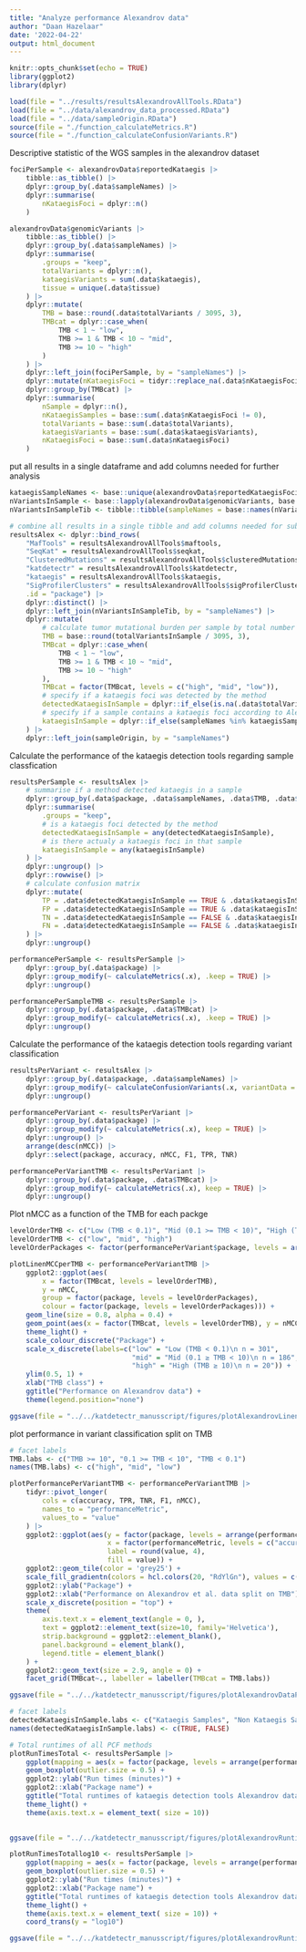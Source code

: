 ```yaml
---
title: "Analyze performance Alexandrov data"
author: "Daan Hazelaar"
date: '2022-04-22'
output: html_document
---
```


```r
knitr::opts_chunk$set(echo = TRUE)
library(ggplot2)
library(dplyr)
```


```r
load(file = "../results/resultsAlexandrovAllTools.RData")
load(file = "../data/alexandrov_data_processed.RData")
load(file = "../data/sampleOrigin.RData")
source(file = "./function_calculateMetrics.R")
source(file = "./function_calculateConfusionVariants.R")
```


Descriptive statistic of the WGS samples in the alexandrov dataset
```r
fociPerSample <- alexandrovData$reportedKataegis |> 
    tibble::as_tibble() |> 
    dplyr::group_by(.data$sampleNames) |> 
    dplyr::summarise(
        nKataegisFoci = dplyr::n()
    )

alexandrovData$genomicVariants |>
    tibble::as_tibble() |> 
    dplyr::group_by(.data$sampleNames) |> 
    dplyr::summarise(
        .groups = "keep",
        totalVariants = dplyr::n(),
        kataegisVariants = sum(.data$kataegis),
        tissue = unique(.data$tissue)
    ) |> 
    dplyr::mutate(
        TMB = base::round(.data$totalVariants / 3095, 3),
        TMBcat = dplyr::case_when(
            TMB < 1 ~ "low",
            TMB >= 1 & TMB < 10 ~ "mid",
            TMB >= 10 ~ "high"
        )
    ) |> 
    dplyr::left_join(fociPerSample, by = "sampleNames") |> 
    dplyr::mutate(nKataegisFoci = tidyr::replace_na(.data$nKataegisFoci, 0)) |> 
    dplyr::group_by(TMBcat) |> 
    dplyr::summarise(
        nSample = dplyr::n(),
        nKataegisSamples = base::sum(.data$nKataegisFoci != 0),
        totalVariants = base::sum(.data$totalVariants),
        kataegisVariants = base::sum(.data$kataegisVariants),
        nKataegisFoci = base::sum(.data$nKataegisFoci)
    )
```

put all results in a single dataframe and add columns needed for further analysis
```r
kataegisSampleNames <- base::unique(alexandrovData$reportedKataegisFoci$sampleNames)
nVariantsInSample <- base::lapply(alexandrovData$genomicVariants, base::length)
nVariantsInSampleTib <- tibble::tibble(sampleNames = base::names(nVariantsInSample), totalVariantsInSample = base::unlist(nVariantsInSample))

# combine all results in a single tibble and add columns needed for subsequent analysis
resultsAlex <- dplyr::bind_rows( 
    "MafTools" = resultsAlexandrovAllTools$maftools, 
    "SeqKat" = resultsAlexandrovAllTools$seqkat,
    "ClusteredMutations" = resultsAlexandrovAllTools$clusteredMutations,
    "katdetectr" = resultsAlexandrovAllTools$katdetectr,
    "kataegis" = resultsAlexandrovAllTools$kataegis,
    "SigProfilerClusters" = resultsAlexandrovAllTools$sigProfilerClusters,
    .id = "package") |> 
    dplyr::distinct() |> 
    dplyr::left_join(nVariantsInSampleTib, by = "sampleNames") |> 
    dplyr::mutate(
        # calculate tumor mutational burden per sample by total number of variants / (length of the genome / 10^6) ~ 3095
        TMB = base::round(totalVariantsInSample / 3095, 3),
        TMBcat = dplyr::case_when(
            TMB < 1 ~ "low",
            TMB >= 1 & TMB < 10 ~ "mid",
            TMB >= 10 ~ "high"
        ),
        TMBcat = factor(TMBcat, levels = c("high", "mid", "low")),
        # specify if a kataegis foci was detected by the method
        detectedKataegisInSample = dplyr::if_else(is.na(.data$totalVariants), FALSE, TRUE),
        # specify if a sample contains a kataegis foci according to Alexandrov
        kataegisInSample = dplyr::if_else(sampleNames %in% kataegisSampleNames, TRUE, FALSE)
    ) |> 
    dplyr::left_join(sampleOrigin, by = "sampleNames")
```

Calculate the performance of the kataegis detection tools regarding sample classfication
```r
resultsPerSample <- resultsAlex |> 
    # summarise if a method detected kataegis in a sample
    dplyr::group_by(.data$package, .data$sampleNames, .data$TMB, .data$TMBcat, .data$runTime) |> 
    dplyr::summarise(
        .groups = "keep",
        # is a kataegis foci detected by the method
        detectedKataegisInSample = any(detectedKataegisInSample),
        # is there actualy a kataegis foci in that sample
        kataegisInSample = any(kataegisInSample)
    ) |> 
    dplyr::ungroup() |> 
    dplyr::rowwise() |> 
    # calculate confusion matrix
    dplyr::mutate(
        TP = .data$detectedKataegisInSample == TRUE & .data$kataegisInSample == TRUE,
        FP = .data$detectedKataegisInSample == TRUE & .data$kataegisInSample == FALSE,
        TN = .data$detectedKataegisInSample == FALSE & .data$kataegisInSample == FALSE,
        FN = .data$detectedKataegisInSample == FALSE & .data$kataegisInSample == TRUE
    ) |> 
    dplyr::ungroup()

performancePerSample <- resultsPerSample |> 
    dplyr::group_by(.data$package) |> 
    dplyr::group_modify(~ calculateMetrics(.x), .keep = TRUE) |> 
    dplyr::ungroup()

performancePerSampleTMB <- resultsPerSample |> 
    dplyr::group_by(.data$package, .data$TMBcat) |> 
    dplyr::group_modify(~ calculateMetrics(.x), .keep = TRUE) |> 
    dplyr::ungroup()
```

Calculate the performance of the kataegis detection tools regarding variant classification
```r
resultsPerVariant <- resultsAlex |>
    dplyr::group_by(.data$package, .data$sampleNames) |> 
    dplyr::group_modify(~ calculateConfusionVariants(.x, variantData = alexandrovData), keep = TRUE) |> 
    dplyr::ungroup()

performancePerVariant <- resultsPerVariant |> 
    dplyr::group_by(.data$package) |> 
    dplyr::group_modify(~ calculateMetrics(.x), keep = TRUE) |> 
    dplyr::ungroup() |> 
    arrange(desc(nMCC)) |> 
    dplyr::select(package, accuracy, nMCC, F1, TPR, TNR)

performancePerVariantTMB <- resultsPerVariant |> 
    dplyr::group_by(.data$package, .data$TMBcat) |> 
    dplyr::group_modify(~ calculateMetrics(.x), keep = TRUE) |> 
    dplyr::ungroup()
```

Plot nMCC as a function of the TMB for each packge
```r
levelOrderTMB <- c("Low (TMB < 0.1)", "Mid (0.1 >= TMB < 10)", "High (TMB >= 10)")
levelOrderTMB <- c("low", "mid", "high")
levelOrderPackages <- factor(performancePerVariant$package, levels = arrange(performancePerVariant, nMCC)$package)

plotLinenMCCperTMB <- performancePerVariantTMB |> 
    ggplot2::ggplot(aes(
        x = factor(TMBcat, levels = levelOrderTMB), 
        y = nMCC, 
        group = factor(package, levels = levelOrderPackages), 
        colour = factor(package, levels = levelOrderPackages))) +
    geom_line(size = 0.8, alpha = 0.4) +
    geom_point(aes(x = factor(TMBcat, levels = levelOrderTMB), y = nMCC)) +
    theme_light() +   
    scale_colour_discrete("Package") +
    scale_x_discrete(labels=c("low" = "Low (TMB < 0.1)\n n = 301", 
                              "mid" = "Mid (0.1 ≥ TMB < 10)\n n = 186",
                              "high" = "High (TMB ≥ 10)\n n = 20")) +
    ylim(0.5, 1) +
    xlab("TMB class") +
    ggtitle("Performance on Alexandrov data") + 
    theme(legend.position="none")

ggsave(file = "../../katdetectr_manusscript/figures/plotAlexandrovLinenMCCperTMB.jpeg", plotLinenMCCperTMB, width = 7, height = 3)
```



plot performance in variant classification split on TMB
```r
# facet labels
TMB.labs <- c("TMB >= 10", "0.1 >= TMB < 10", "TMB < 0.1")
names(TMB.labs) <- c("high", "mid", "low")

plotPerformancePerVariantTMB <- performancePerVariantTMB |> 
    tidyr::pivot_longer(
        cols = c(accuracy, TPR, TNR, F1, nMCC),
        names_to = "performanceMetric",
        values_to = "value"
    ) |> 
    ggplot2::ggplot(aes(y = factor(package, levels = arrange(performancePerVariant, nMCC)$package), 
                        x = factor(performanceMetric, levels = c("accuracy","nMCC", "F1", "TPR", "TNR")), 
                        label = round(value, 4), 
                        fill = value)) +
    ggplot2::geom_tile(color = 'grey25') +
    scale_fill_gradientn(colors = hcl.colors(20, "RdYlGn"), values = c(0,0.5,1)) +
    ggplot2::ylab("Package") +
    ggplot2::xlab("Performance on Alexandrov et al. data split on TMB") +
    scale_x_discrete(position = "top") +
    theme(
        axis.text.x = element_text(angle = 0, ),
        text = ggplot2::element_text(size=10, family='Helvetica'),
        strip.background = ggplot2::element_blank(),
        panel.background = element_blank(),
        legend.title = element_blank()
    ) +
    ggplot2::geom_text(size = 2.9, angle = 0) +
    facet_grid(TMBcat~., labeller = labeller(TMBcat = TMB.labs)) 

ggsave(file = "../../katdetectr_manusscript/figures/plotAlexandrovDataPerformancePerVariantTMB.jpeg", plotPerformancePerVariantTMB, height = 5, width = 5.9)
```

```r
# facet labels
detectedKataegisInSample.labs <- c("Kataegis Samples", "Non Kataegis Samples")
names(detectedKataegisInSample.labs) <- c(TRUE, FALSE)

# Total runtimes of all PCF methods 
plotRunTimesTotal <- resultsPerSample |> 
    ggplot(mapping = aes(x = factor(package, levels = arrange(performancePerSample, meanRuntime)$package), y = runTime/60)) + 
    geom_boxplot(outlier.size = 0.5) +
    ggplot2::ylab("Run times (minutes)") +
    ggplot2::xlab("Package name") +
    ggtitle("Total runtimes of kataegis detection tools Alexandrov dataset")  +
    theme_light() +
    theme(axis.text.x = element_text( size = 10))
    

ggsave(file = "../../katdetectr_manusscript/figures/plotAlexandrovRuntimesTotal.jpeg", plotRunTimesTotal, width = 12, height = 4)

plotRunTimesTotallog10 <- resultsPerSample |> 
    ggplot(mapping = aes(x = factor(package, levels = arrange(performancePerSample, meanRuntime)$package), y = runTime/60)) + 
    geom_boxplot(outlier.size = 0.5) +
    ggplot2::ylab("Run times (minutes)") +
    ggplot2::xlab("Package name") +
    ggtitle("Total runtimes of kataegis detection tools Alexandrov dataset log10 scale")  +
    theme_light() +
    theme(axis.text.x = element_text( size = 10)) + 
    coord_trans(y = "log10")

ggsave(file = "../../katdetectr_manusscript/figures/plotAlexandrovRuntimesTotallog10.jpeg", plotRunTimesTotallog10, width = 12, height = 4)
```


